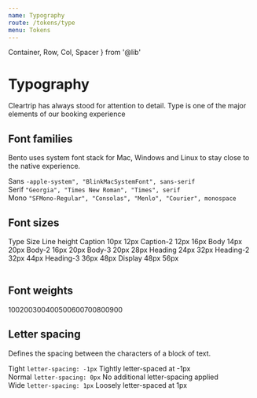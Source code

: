 ```yaml
---
name: Typography
route: /tokens/type
menu: Tokens
---
```



  Container,
  Row,
  Col,
  Spacer
} from '@lib'



# Typography

Cleartrip has always stood for attention to detail. Type is one of the major elements of our booking experience

## Font families
Bento uses system font stack for Mac, Windows and Linux to stay close to the native experience.

<div className="flex pb-5">
<span className="w-10p fs-body-2">Sans</span>
<code>-apple-system", "BlinkMacSystemFont", sans-serif</code>
</div>
<div className="flex pb-5">
<span className="w-10p fs-body-2">Serif</span>
<code>"Georgia", "Times New Roman", "Times", serif</code>
</div>
<div className="flex pb-5">
<span className="w-10p fs-body-2">Mono</span>
<code>"SFMono-Regular", "Consolas", "Menlo", "Courier", monospace</code>
</div>

## Font sizes
<Table>
    <TRow className="flex flex-between p-3 bg-grey-05 c-pointer">
        <TCol className="flex-1 flex flex-start c-grey-50 fw-500">
            Type
        </TCol>
        <TCol className="flex-1 flex flex-start c-grey-50 fw-500">
            Size
        </TCol>
        <TCol className="flex-1 flex flex-start c-grey-50 fw-500">
            Line height
        </TCol>
    </TRow>
    <TRow className="flex flex-between p-3 c-pointer fs-caption">
        <TCol className="flex-1 flex flex-start">
            Caption
        </TCol>
        <TCol className="flex-1 flex flex-start">
            10px
        </TCol>
        <TCol className="flex-1 flex flex-start">
            12px
        </TCol>
    </TRow>
    <TRow className="flex flex-between p-3 c-pointer fs-caption-2">
        <TCol className="flex-1 flex flex-start">
            Caption-2
        </TCol>
        <TCol className="flex-1 flex flex-start">
            12px
        </TCol>
        <TCol className="flex-1 flex flex-start">
            16px
        </TCol>
    </TRow>
    <TRow className="flex flex-between p-3 c-pointer fs-body">
        <TCol className="flex-1 flex flex-start">
            Body
        </TCol>
        <TCol className="flex-1 flex flex-start">
            14px
        </TCol>
        <TCol className="flex-1 flex flex-start">
            20px
        </TCol>
    </TRow>
    <TRow className="flex flex-between p-3 c-pointer fs-body-2">
        <TCol className="flex-1 flex flex-start">
            Body-2
        </TCol>
        <TCol className="flex-1 flex flex-start">
            16px
        </TCol>
        <TCol className="flex-1 flex flex-start">
            20px
        </TCol>
    </TRow>
    <TRow className="flex flex-between p-3 c-pointer fs-body-2">
        <TCol className="flex-1 flex flex-start">
            Body-3
        </TCol>
        <TCol className="flex-1 flex flex-start">
            20px
        </TCol>
        <TCol className="flex-1 flex flex-start">
            28px
        </TCol>
    </TRow>
    <TRow className="flex flex-between p-3 c-pointer fs-heading">
        <TCol className="flex-1 flex flex-start">
            Heading
        </TCol>
        <TCol className="flex-1 flex flex-start">
            24px
        </TCol>
        <TCol className="flex-1 flex flex-start">
            32px
        </TCol>
    </TRow>
    <TRow className="flex flex-between p-3 c-pointer fs-heading-2">
        <TCol className="flex-1 flex flex-start">
            Heading-2
        </TCol>
        <TCol className="flex-1 flex flex-start">
            32px
        </TCol>
        <TCol className="flex-1 flex flex-start">
            44px
        </TCol>
    </TRow>
    <TRow className="flex flex-between p-3 c-pointer fs-heading-3">
        <TCol className="flex-1 flex flex-start">
            Heading-3
        </TCol>
        <TCol className="flex-1 flex flex-start">
            36px
        </TCol>
        <TCol className="flex-1 flex flex-start">
            48px
        </TCol>
    </TRow>
    <TRow className="flex flex-between p-3 c-pointer fs-display">
        <TCol className="flex-1 flex flex-start">
            Display
        </TCol>
        <TCol className="flex-1 flex flex-start">
            48px
        </TCol>
        <TCol className="flex-1 flex flex-start">
            56px
        </TCol>
    </TRow>

</Table>

## Font weights
<div className="flex">
<span className="fs-body-2 fw-100 pr-3">100</span><span className="fs-body-2 fw-200 pr-3">200</span><span className="fs-body-2 fw-300 pr-3">300</span><span className="fs-body-2 fw-400 pr-3">400</span><span className="fs-body-2 fw-500 pr-3">500</span><span className="fs-body-2 fw-600 pr-3">600</span><span className="fs-body-2 fw-700 pr-3">700</span><span className="fs-body-2 fw-800 pr-3">800</span><span className="fs-body-2 fw-900 pr-3">900</span>
</div>

## Letter spacing
Defines the spacing between the characters of a block of text.
<div>
<div className="flex pb-5">
<span className="flex flex-start w-10p fs-body-2 ls-tight">Tight</span>
<code className="flex flex-center w-30p">letter-spacing: -1px</code>
<span className="flex flex-1 flex-start ls-tight fs-body-2 pl-5">Tightly letter-spaced at -1px</span>
</div>
<div className="flex pb-5">
<span className="flex flex-start w-10p fs-body-2 ls-normal">Normal</span>
<code className="flex flex-center w-30p">letter-spacing: 0px</code>
<span className="flex flex-1 flex-start ls-normal fs-body-2 pl-5">No additional letter-spacing applied</span>
</div>
<div className="flex pb-5">
<span className="flex flex-start w-10p fs-body-2 ls-wide">Wide</span>
<code className="flex flex-center w-30p">letter-spacing: 1px</code>
<span className="flex flex-1 flex-start ls-wide fs-body-2 pl-5">Loosely letter-spaced at 1px</span>
</div>
</div>